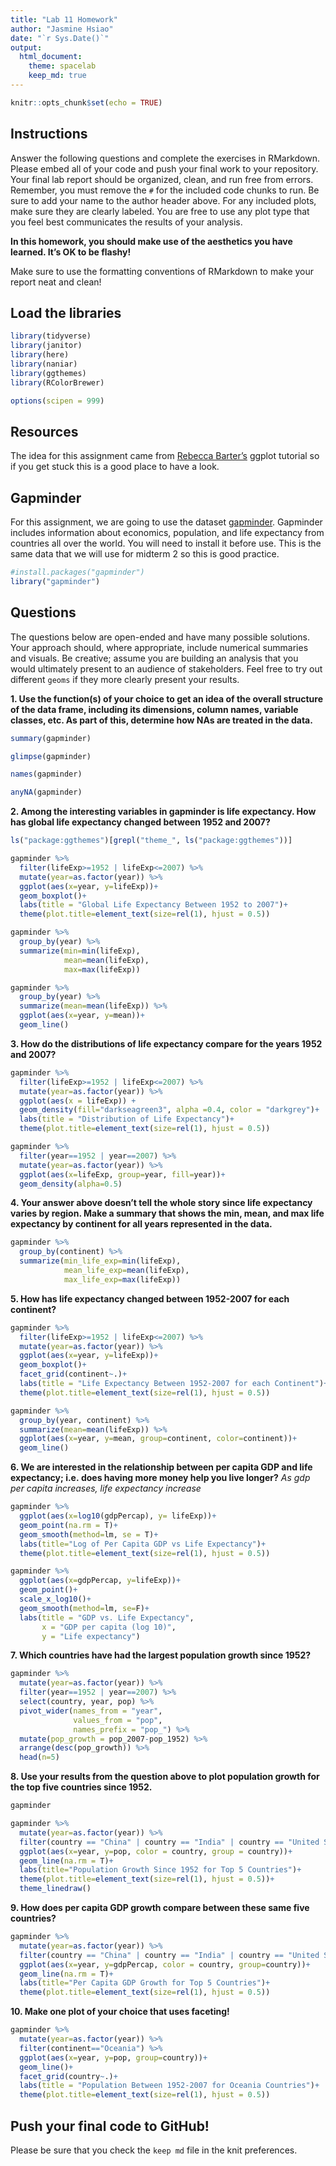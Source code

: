 ```yaml
---
title: "Lab 11 Homework"
author: "Jasmine Hsiao"
date: "`r Sys.Date()`"
output:
  html_document: 
    theme: spacelab
    keep_md: true
---
```


```r
knitr::opts_chunk$set(echo = TRUE)
```

## Instructions
Answer the following questions and complete the exercises in RMarkdown. Please embed all of your code and push your final work to your repository. Your final lab report should be organized, clean, and run free from errors. Remember, you must remove the `#` for the included code chunks to run. Be sure to add your name to the author header above. For any included plots, make sure they are clearly labeled. You are free to use any plot type that you feel best communicates the results of your analysis.  

**In this homework, you should make use of the aesthetics you have learned. It's OK to be flashy!**

Make sure to use the formatting conventions of RMarkdown to make your report neat and clean!  

## Load the libraries
```r
library(tidyverse)
library(janitor)
library(here)
library(naniar)
library(ggthemes)
library(RColorBrewer)
``` 

```r
options(scipen = 999)
```

## Resources
The idea for this assignment came from [Rebecca Barter's](http://www.rebeccabarter.com/blog/2017-11-17-ggplot2_tutorial/) ggplot tutorial so if you get stuck this is a good place to have a look.  

## Gapminder
For this assignment, we are going to use the dataset [gapminder](https://cran.r-project.org/web/packages/gapminder/index.html). Gapminder includes information about economics, population, and life expectancy from countries all over the world. You will need to install it before use. This is the same data that we will use for midterm 2 so this is good practice.
```r
#install.packages("gapminder")
library("gapminder")
```

## Questions
The questions below are open-ended and have many possible solutions. Your approach should, where appropriate, include numerical summaries and visuals. Be creative; assume you are building an analysis that you would ultimately present to an audience of stakeholders. Feel free to try out different `geoms` if they more clearly present your results.  

**1. Use the function(s) of your choice to get an idea of the overall structure of the data frame, including its dimensions, column names, variable classes, etc. As part of this, determine how NAs are treated in the data.**  
```r
summary(gapminder)
```
```r
glimpse(gapminder)
```
```r
names(gapminder)
```
```r
anyNA(gapminder) 
```


**2. Among the interesting variables in gapminder is life expectancy. How has global life expectancy changed between 1952 and 2007?**
```r
ls("package:ggthemes")[grepl("theme_", ls("package:ggthemes"))]
```


```r
gapminder %>% 
  filter(lifeExp>=1952 | lifeExp<=2007) %>% 
  mutate(year=as.factor(year)) %>% 
  ggplot(aes(x=year, y=lifeExp))+
  geom_boxplot()+
  labs(title = "Global Life Expectancy Between 1952 to 2007")+
  theme(plot.title=element_text(size=rel(1), hjust = 0.5))
```
```r
gapminder %>% 
  group_by(year) %>% 
  summarize(min=min(lifeExp),
            mean=mean(lifeExp),
            max=max(lifeExp))
```

```r
gapminder %>% 
  group_by(year) %>% 
  summarize(mean=mean(lifeExp)) %>% 
  ggplot(aes(x=year, y=mean))+
  geom_line()
```

**3. How do the distributions of life expectancy compare for the years 1952 and 2007?**
```r
gapminder %>% 
  filter(lifeExp>=1952 | lifeExp<=2007) %>% 
  mutate(year=as.factor(year)) %>% 
  ggplot(aes(x = lifeExp)) +
  geom_density(fill="darkseagreen3", alpha =0.4, color = "darkgrey")+
  labs(title = "Distribution of Life Expectancy")+
  theme(plot.title=element_text(size=rel(1), hjust = 0.5))
```
```r
gapminder %>% 
  filter(year==1952 | year==2007) %>% 
  mutate(year=as.factor(year)) %>% 
  ggplot(aes(x=lifeExp, group=year, fill=year))+
  geom_density(alpha=0.5)
```

**4. Your answer above doesn't tell the whole story since life expectancy varies by region. Make a summary that shows the min, mean, and max life expectancy by continent for all years represented in the data.**
```r
gapminder %>%
  group_by(continent) %>% 
  summarize(min_life_exp=min(lifeExp),
            mean_life_exp=mean(lifeExp),
            max_life_exp=max(lifeExp))
```


**5. How has life expectancy changed between 1952-2007 for each continent?**
```r
gapminder %>% 
  filter(lifeExp>=1952 | lifeExp<=2007) %>% 
  mutate(year=as.factor(year)) %>%
  ggplot(aes(x=year, y=lifeExp))+
  geom_boxplot()+
  facet_grid(continent~.)+
  labs(title = "Life Expectancy Between 1952-2007 for each Continent")+
  theme(plot.title=element_text(size=rel(1), hjust = 0.5))
```
```r
gapminder %>% 
  group_by(year, continent) %>% 
  summarize(mean=mean(lifeExp)) %>% 
  ggplot(aes(x=year, y=mean, group=continent, color=continent))+
  geom_line()
```

**6. We are interested in the relationship between per capita GDP and life expectancy; i.e. does having more money help you live longer?**
*As gdp per capita increases, life expectancy increase*
```r
gapminder %>% 
  ggplot(aes(x=log10(gdpPercap), y= lifeExp))+
  geom_point(na.rm = T)+
  geom_smooth(method=lm, se = T)+
  labs(title="Log of Per Capita GDP vs Life Expectancy")+
  theme(plot.title=element_text(size=rel(1), hjust = 0.5))
```
```r
gapminder %>%
  ggplot(aes(x=gdpPercap, y=lifeExp))+
  geom_point()+
  scale_x_log10()+
  geom_smooth(method=lm, se=F)+
  labs(title = "GDP vs. Life Expectancy",
       x = "GDP per capita (log 10)",
       y = "Life expectancy")
```


**7. Which countries have had the largest population growth since 1952?**
```r
gapminder %>% 
  mutate(year=as.factor(year)) %>%
  filter(year==1952 | year==2007) %>% 
  select(country, year, pop) %>% 
  pivot_wider(names_from = "year", 
              values_from = "pop",
              names_prefix = "pop_") %>% 
  mutate(pop_growth = pop_2007-pop_1952) %>% 
  arrange(desc(pop_growth)) %>% 
  head(n=5)
```

**8. Use your results from the question above to plot population growth for the top five countries since 1952.**
```r
gapminder
```


```r
gapminder %>% 
  mutate(year=as.factor(year)) %>%
  filter(country == "China" | country == "India" | country == "United States" | country == "Indonesia" | country == "Brazil") %>% 
  ggplot(aes(x=year, y=pop, color = country, group = country))+
  geom_line(na.rm = T)+
  labs(title="Population Growth Since 1952 for Top 5 Countries")+
  theme(plot.title=element_text(size=rel(1), hjust = 0.5))+
  theme_linedraw()
```


**9. How does per capita GDP growth compare between these same five countries?**
```r
gapminder %>% 
  mutate(year=as.factor(year)) %>%
  filter(country == "China" | country == "India" | country == "United States" | country == "Indonesia" | country == "Brazil") %>% 
  ggplot(aes(x=year, y=gdpPercap, color = country, group=country))+
  geom_line(na.rm = T)+
  labs(title="Per Capita GDP Growth for Top 5 Countries")+
  theme(plot.title=element_text(size=rel(1), hjust = 0.5))
```

**10. Make one plot of your choice that uses faceting!**
```r
gapminder %>% 
  mutate(year=as.factor(year)) %>%
  filter(continent=="Oceania") %>% 
  ggplot(aes(x=year, y=pop, group=country))+
  geom_line()+
  facet_grid(country~.)+
  labs(title = "Population Between 1952-2007 for Oceania Countries")+
  theme(plot.title=element_text(size=rel(1), hjust = 0.5))
```

## Push your final code to GitHub!
Please be sure that you check the `keep md` file in the knit preferences. 
